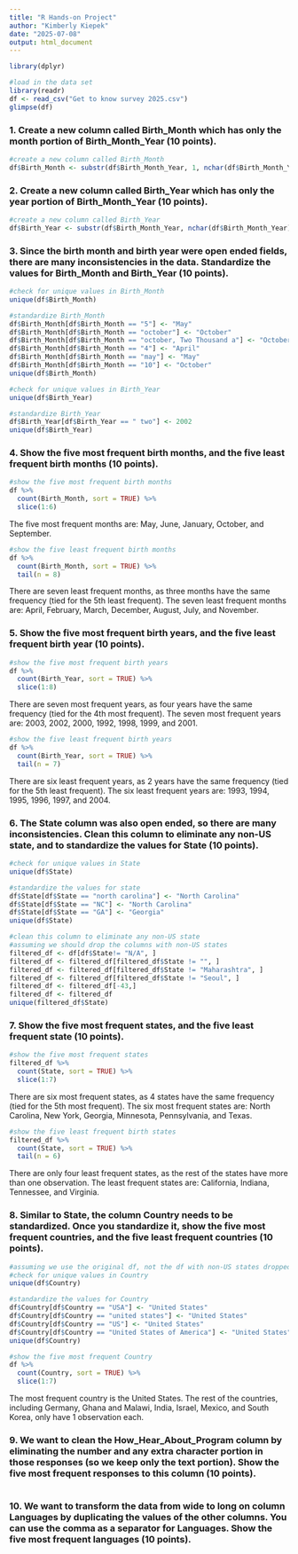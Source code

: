 ```yaml
---
title: "R Hands-on Project"
author: "Kimberly Kiepek"
date: "2025-07-08"
output: html_document
---
```


```r
library(dplyr)
```

```r
#load in the data set
library(readr)
df <- read_csv("Get to know survey 2025.csv")
glimpse(df)
```

### 1. Create a new column called Birth_Month which has only the month portion of Birth_Month_Year (10 points).

```r
#create a new column called Birth_Month
df$Birth_Month <- substr(df$Birth_Month_Year, 1, nchar(df$Birth_Month_Year) - 6)
```

### 2. Create a new column called Birth_Year which has only the year portion of Birth_Month_Year (10 points).

```r
#create a new column called Birth_Year
df$Birth_Year <- substr(df$Birth_Month_Year, nchar(df$Birth_Month_Year) - 3, nchar(df$Birth_Month_Year))
```

### 3. Since the birth month and birth year were open ended fields, there are many inconsistencies in the data. Standardize the values for Birth_Month and Birth_Year (10 points).

```r
#check for unique values in Birth_Month
unique(df$Birth_Month)
```

```r
#standardize Birth_Month
df$Birth_Month[df$Birth_Month == "5"] <- "May"
df$Birth_Month[df$Birth_Month == "october"] <- "October"
df$Birth_Month[df$Birth_Month == "october, Two Thousand a"] <- "October"
df$Birth_Month[df$Birth_Month == "4"] <- "April"
df$Birth_Month[df$Birth_Month == "may"] <- "May"
df$Birth_Month[df$Birth_Month == "10"] <- "October"
unique(df$Birth_Month)
```

```r
#check for unique values in Birth_Year
unique(df$Birth_Year)
```

```r
#standardize Birth_Year
df$Birth_Year[df$Birth_Year == " two"] <- 2002
unique(df$Birth_Year)
```

### 4. Show the five most frequent birth months, and the five least frequent birth months (10 points).

```r
#show the five most frequent birth months
df %>%
  count(Birth_Month, sort = TRUE) %>%
  slice(1:6)
```
The five most frequent months are: May, June, January, October, and September.

```r
#show the five least frequent birth months
df %>%
  count(Birth_Month, sort = TRUE) %>%
  tail(n = 8)
```

There are seven least frequent months, as three months have the same frequency (tied for the 5th least frequent). The seven least frequent months are: April, February, March, December, August, July, and November. 

### 5. Show the five most frequent birth years, and the five least frequent birth year (10 points).

```r
#show the five most frequent birth years
df %>%
  count(Birth_Year, sort = TRUE) %>%
  slice(1:8)
```

There are seven most frequent years, as four years have the same frequency (tied for the 4th most frequent). The seven most frequent years are: 2003, 2002, 2000, 1992, 1998, 1999, and 2001. 

```r
#show the five least frequent birth years
df %>%
  count(Birth_Year, sort = TRUE) %>%
  tail(n = 7)
```

There are six least frequent years, as 2 years have the same frequency (tied for the 5th least frequent). The six least frequent years are: 1993, 1994, 1995, 1996, 1997, and 2004.

### 6. The State column was also open ended, so there are many inconsistencies. Clean this column to eliminate any non-US state, and to standardize the values for State (10 points).

```r
#check for unique values in State
unique(df$State)
```

```r
#standardize the values for state
df$State[df$State == "north carolina"] <- "North Carolina"
df$State[df$State == "NC"] <- "North Carolina"
df$State[df$State == "GA"] <- "Georgia"
unique(df$State)
```
```r
#clean this column to eliminate any non-US state
#assuming we should drop the columns with non-US states
filtered_df <- df[df$State!= "N/A", ]
filtered_df <- filtered_df[filtered_df$State != "", ]
filtered_df <- filtered_df[filtered_df$State != "Maharashtra", ]
filtered_df <- filtered_df[filtered_df$State != "Seoul", ]
filtered_df <- filtered_df[-43,]
filtered_df <- filtered_df
unique(filtered_df$State)
```

### 7. Show the five most frequent states, and the five least frequent state (10 points).

```r
#show the five most frequent states
filtered_df %>%
  count(State, sort = TRUE) %>%
  slice(1:7)
```

There are six most frequent states, as 4 states have the same frequency (tied for the 5th most frequent). The six most frequent states are: North Carolina, New York, Georgia, Minnesota, Pennsylvania, and Texas.

```r
#show the five least frequent birth states
filtered_df %>%
  count(State, sort = TRUE) %>%
  tail(n = 6)
```

There are only four least frequent states, as the rest of the states have more than one observation. The least frequent states are: California, Indiana, Tennessee, and Virginia.

### 8. Similar to State, the column Country needs to be standardized. Once you standardize it, show the five most frequent countries, and the five least frequent countries (10 points).

```r
#assuming we use the original df, not the df with non-US states dropped
#check for unique values in Country
unique(df$Country)
```

```r
#standardize the values for Country
df$Country[df$Country == "USA"] <- "United States"
df$Country[df$Country == "united states"] <- "United States"
df$Country[df$Country == "US"] <- "United States"
df$Country[df$Country == "United States of America"] <- "United States"
unique(df$Country)
```

```r
#show the five most frequent Country
df %>%
  count(Country, sort = TRUE) %>%
  slice(1:7)
```

The most frequent country is the United States. The rest of the countries, including Germany, Ghana and Malawi, India, Israel, Mexico, and South Korea, only have 1 observation each. 

### 9. We want to clean the How_Hear_About_Program column by eliminating the number and any extra character portion in those responses (so we keep only the text portion). Show the five most frequent responses to this column (10 points).

```r

```

### 10. We want to transform the data from wide to long on column Languages by duplicating the values of the other columns. You can use the comma as a separator for Languages. Show the five most frequent languages (10 points).

```r

```
